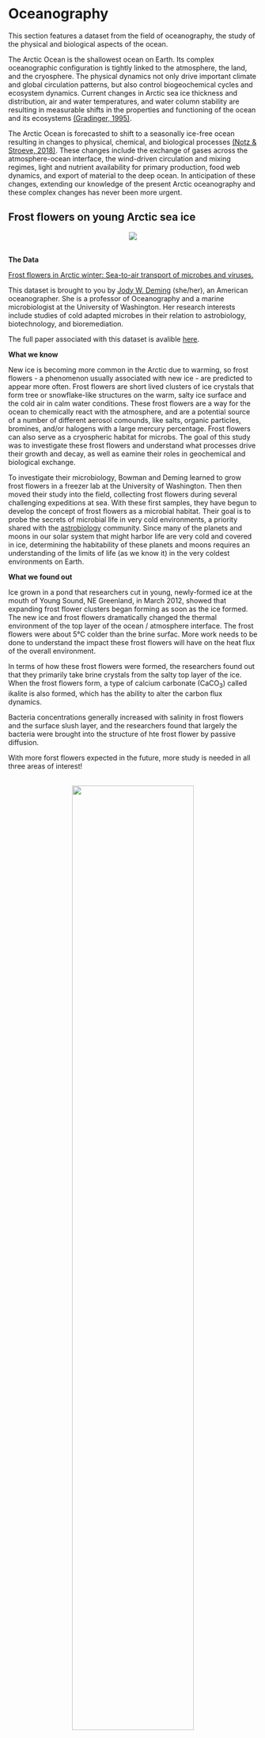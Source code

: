 # **Oceanography** {-#ocean} 

This section features a dataset from the field of oceanography, the study of the physical and biological aspects of the ocean. 

The Arctic Ocean is the shallowest ocean on Earth. Its complex oceanographic configuration is tightly linked to the atmosphere, the land, and the cryosphere. The physical dynamics not only drive important climate and global circulation patterns, but also control biogeochemical cycles and ecosystem dynamics. Current changes in Arctic sea ice thickness and distribution, air and water temperatures, and water column stability are resulting in measurable shifts in the properties and functioning of the ocean and its ecosystems [(Gradinger, 1995)](https://doi.org/10.1029/2017EO064803). 

The Arctic Ocean is forecasted to shift to a seasonally ice-free ocean resulting in changes to physical, chemical, and biological processes [(Notz & Stroeve, 2018)](https://doi.org/10.1007/s40641-018-0113-2). These changes include the exchange of gases across the atmosphere-ocean interface, the wind-driven circulation and mixing regimes, light and nutrient availability for primary production, food web dynamics, and export of material to the deep ocean. In anticipation of these changes, extending our knowledge of the present Arctic oceanography and these complex changes has never been more urgent. 

## Frost flowers on young Arctic sea ice {-#ocean-section}

<center>
![](images/frostflowers.jpg)
</center>
<br>
<p>
**The Data**

[Frost flowers in Arctic winter: Sea-to-air transport of microbes and viruses.](https://arcticdata.io/catalog/view/urn%3Auuid%3A50417411-7b5f-4835-96fa-5eb835f980df)

This dataset is brought to you by [ Jody W. Deming](https://www.ocean.washington.edu/story/Jody_Deming_Ecosystem) (she/her), an American oceanographer. She is a professor of Oceanography and a marine microbiologist at the University of Washington. Her research interests include studies of cold adapted microbes in their relation to astrobiology, biotechnology, and bioremediation.

The full paper associated with this dataset is avalible [here](https://agupubs.onlinelibrary.wiley.com/doi/full/10.1002/2014JD021736).

**What we know**

New ice is becoming more common in the Arctic due to warming, so frost flowers - a phenomenon usually associated with new ice - are predicted to appear more often. Frost flowers are short lived clusters of ice crystals that form tree or snowflake-like structures on the warm, salty ice surface and the cold air in calm water conditions. These frost flowers are a way for the ocean to chemically react with the atmosphere, and are a potential source of a number of different aerosol comounds, like salts, organic particles, bromines, and/or halogens with a large mercury percentage. Frost flowers can also serve as a cryospheric habitat for microbs. The goal of this study was to investigate these frost flowers and understand what processes drive their growth and decay, as well as eamine their roles in geochemical and biological exchange.

To investigate their microbiology, Bowman and Deming learned to grow frost flowers in a freezer lab at the University of Washington. Then then moved their study into the field, collecting frost flowers during several challenging expeditions at sea. With these first samples, they have begun to develop the concept of frost flowers as a microbial habitat. Their goal is to probe the secrets of microbial life in very cold environments, a priority shared with the [astrobiology](https://astrobiology.nasa.gov/about/) community. Since many of the planets and moons in our solar system that might harbor life are very cold and covered in ice, determining the habitability of these planets and moons requires an understanding of the limits of life (as we know it) in the very coldest environments on Earth.

**What we found out**

Ice grown in a pond that researchers cut in young, newly-formed ice at the mouth of Young Sound, NE Greenland, in March 2012, showed that expanding frost flower clusters began forming as soon as the ice formed. The new ice and frost flowers dramatically changed the thermal environment of the top layer of the ocean / atmosphere interface. The frost flowers were about 5°C colder than the brine surfac. More work needs to be done to understand the impact these frost flowers will have on the heat flux of the overall environment.

In terms of how these frost flowers were formed, the researchers found out that they primarily take brine crystals from the salty top layer of the ice. When the frost flowers form, a type of calcium carbonate (CaCO<sub>3</sub>) called ikalite is also formed, which has the ability to alter the carbon flux dynamics.

Bacteria concentrations generally increased with salinity in frost flowers and the surface slush layer, and the researchers found that largely the bacteria were brought into the structure of hte frost flower by passive diffusion. 

With more forst flowers expected in the future, more study is needed in all three areas of interest!
</p>
<center>
<br>
![](images/flowersdata.jpg){width="70%"}
</center>
<br>
<p>
*Daneborg field station at the NE Greenland coast showing (a) the location of the Young Sound fjord and (b) the newly formed ice in the polynya at the mouth of the fjord where (c) the frost flower pond was constructed. Figure from  Barber et al. 2014.*
</p>
<center>
<br>
![](images/frostflowers2.jpg){width="70%"}
</center>
<br>
<p>
*What the frost flowers looked like a) when the pond ice was first cut and b) after 3 hours into the experiment, and c) a close up after 48 hours. Figure from  Barber et al. 2014.*

**What's in the Data**

This parent dataset contains 3 nested datasets:

- [Bacterial and extracellular polysaccharide content of brine-wetted snow over Arctic winter first-year ice](https://doi.org/10.18739/A2H92P)
- [Frost flowers on young Arctic sea ice: The climatic, chemical and microbial significance of an emerging ice type](https://doi.org/10.18739/A2N036)
- [Elevated bacterial abundance and exopolymers in saline frost flowers and implications for atmospheric chemistry and microbial dispersal](https://doi.org/10.18739/A2RS66)